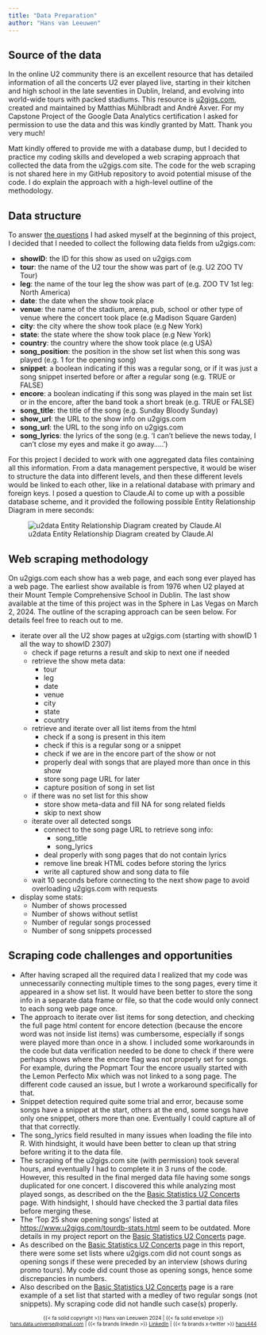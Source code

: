```yaml
---
title: "Data Preparation"
author: "Hans van Leeuwen"
---
```


## Source of the data

In the online U2 community there is an excellent resource that has detailed information of all the concerts U2 ever played live, starting in their kitchen and high school in the late seventies in Dublin, Ireland, and evolving into world-wide tours with packed stadiums. This resource is [u2gigs.com](https://www.u2gigs.com/), created and maintained by Matthias Mühlbradt and André Axver. For my Capstone Project of the Google Data Analytics certification I asked for permission to use the data and this was kindly granted by Matt. Thank you very much!

Matt kindly offered to provide me with a database dump, but I decided to practice my coding skills and developed a web scraping approach that collected the data from the u2gigs.com site. The code for the web scraping is not shared here in my GitHub repository to avoid potential misuse of the code. I do explain the approach with a high-level outline of the methodology.

## Data structure

To answer [the questions](ask-the-right-questions.qmd) I had asked myself at the beginning of this project, I decided that I needed to collect the following data fields from u2gigs.com:

-   **showID**: the ID for this show as used on u2gigs.com
-   **tour**: the name of the U2 tour the show was part of (e.g. U2 ZOO TV Tour)
-   **leg**: the name of the tour leg the show was part of (e.g. ZOO TV 1st leg: North America)
-   **date**: the date when the show took place
-   **venue**: the name of the stadium, arena, pub, school or other type of venue where the concert took place (e.g Madison Square Garden)
-   **city**: the city where the show took place (e.g New York)
-   **state**: the state where the show took place (e.g New York)
-   **country**: the country where the show took place (e.g USA)
-   **song_position**: the position in the show set list when this song was played (e.g. 1 for the opening song)
-   **snippet**: a boolean indicating if this was a regular song, or if it was just a song snippet inserted before or after a regular song (e.g. TRUE or FALSE)
-   **encore**: a boolean indicating if this song was played in the main set list or in the encore, after the band took a short break (e.g. TRUE or FALSE)
-   **song_title**: the title of the song (e.g. Sunday Bloody Sunday)
-   **show_url**: the URL to the show info on u2gigs.com
-   **song_url**: the URL to the song info on u2gigs.com
-   **song_lyrics**: the lyrics of the song (e.g. 'I can't believe the news today, I can't close my eyes and make it go away.....')

For this project I decided to work with one aggregated data files containing all this information. From a data management perspective, it would be wiser to structure the data into different levels, and then these different levels would be linked to each other, like in a relational database with primary and foreign keys. I posed a question to Claude.AI to come up with a possible database scheme, and it provided the following possible Entity Relationship Diagram in mere seconds:

![u2data Entity Relationship Diagram created by Claude.AI](u2data/u2data_ERD_claude.png){fig-align="center"}

## Web scraping methodology

On u2gigs.com each show has a web page, and each song ever played has a web page. The earliest show available is from 1976 when U2 played at their Mount Temple Comprehensive School in Dublin. The last show available at the time of this project was in the Sphere in Las Vegas on March 2, 2024. The outline of the scraping approach can be seen below. For details feel free to reach out to me.

-   iterate over all the U2 show pages at u2gigs.com (starting with showID 1 all the way to showID 2307)
    -   check if page returns a result and skip to next one if needed
    -   retrieve the show meta data:
        -   tour
        -   leg
        -   date
        -   venue
        -   city
        -   state
        -   country
    -   retrieve and iterate over all list items from the html
        -   check if a song is present in this item
        -   check if this is a regular song or a snippet
        -   check if we are in the encore part of the show or not
        -   properly deal with songs that are played more than once in this show
        -   store song page URL for later
        -   capture position of song in set list
    -   if there was no set list for this show
        -   store show meta-data and fill NA for song related fields
        -   skip to next show
    -   iterate over all detected songs
        -   connect to the song page URL to retrieve song info:
            -   song_title
            -   song_lyrics
        -   deal properly with song pages that do not contain lyrics
        -   remove line break HTML codes before storing the lyrics
        -   write all captured show and song data to file
    -   wait 10 seconds before connecting to the next show page to avoid overloading u2gigs.com with requests
-   display some stats:
    -   Number of shows processed
    -   Number of shows without setlist
    -   Number of regular songs processed
    -   Number of song snippets processed

## Scraping code challenges and opportunities

-   After having scraped all the required data I realized that my code was unnecessarily connecting multiple times to the song pages, every time it appeared in a show set list. It would have been better to store the song info in a separate data frame or file, so that the code would only connect to each song web page once.
-   The approach to iterate over list items for song detection, and checking the full page html content for encore detection (because the encore word was not inside list items) was cumbersome, especially if songs were played more than once in a show. I included some workarounds in the code but data verification needed to be done to check if there were perhaps shows where the encore flag was not properly set for songs. For example, during the Popmart Tour the encore usually started with the Lemon Perfecto Mix which was not linked to a song page. The different code caused an issue, but I wrote a workaround specifically for that.
-   Snippet detection required quite some trial and error, because some songs have a snippet at the start, others at the end, some songs have only one snippet, others more than one. Eventually I could capture all of that that correctly.
-   The song_lyrics field resulted in many issues when loading the file into R. With hindsight, it would have been better to clean up that string before writing it to the data file.
-   The scraping of the u2gigs.com site (with permission) took several hours, and eventually I had to complete it in 3 runs of the code. However, this resulted in the final merged data file having some songs duplicated for one concert. I discovered this while analyzing most played songs, as described on the the [Basic Statistics U2 Concerts](basic-stats-u2-concerts.qmd) page. With hindsight, I should have checked the 3 partial data files before merging these.
-   The 'Top 25 show opening songs' listed at <https://www.u2gigs.com/tourdb-stats.html> seem to be outdated. More details in my project report on the [Basic Statistics U2 Concerts](basic-stats-u2-concerts.qmd) page.
-   As described on the [Basic Statistics U2 Concerts](basic-stats-u2-concerts.qmd) page in this report, there were some set lists where u2gigs.com did not count songs as opening songs if these were preceded by an interview (shows during promo tours). My code did count those as opening songs, hence some discrepancies in numbers.
-   Also described on the [Basic Statistics U2 Concerts](basic-stats-u2-concerts.qmd) page is a rare example of a set list that started with a medley of two regular songs (not snippets). My scraping code did not handle such case(s) properly.

 
 
::: {style="text-align:center; font-size: 10px;"}
{{< fa solid copyright >}} Hans van Leeuwen 2024 \| {{< fa solid envelope >}} [hans.data.universe\@gmail.com](mailto:hans.data.universe@gmail.com) \| {{< fa brands linkedin >}} [LinkedIn](https://www.linkedin.com/in/vanleeuwenhans/) \| {{< fa brands x-twitter >}} [hans444](https://x.com/hans444)
:::